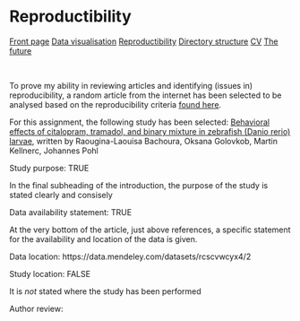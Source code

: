 
# Reproductibility
<body id="start">
<div class="topnav">
  <a href='index.html#frontpage'>Front page</a>
  <a href='data-visualisation.html#data-visualisation'>Data visualisation</a>
  <a href='reproductibility.html#Reproductibility'>Reproductibility</a>
  <a href='sorting-directories.html#sorting-directories'>Directory structure</a>
  <a href='cv.html#cv'>CV</a>
  <a href='plan-for-future.html#plan-for-future'>The future</a>
</div>

&nbsp;

To prove my ability in reviewing articles and identifying (issues in) reproducibility, a random article from the internet has been selected to be analysed based on the reproducibility criteria [found here](https://www.researchgate.net/publication/340244621_Reproducibility_and_reporting_practices_in_COVID-19_preprint_manuscripts).

For this assignment, the following study has been selected: [Behavioral effects of citalopram, tramadol, and binary mixture in zebrafish (Danio rerio) larvae](https://www.sciencedirect.com/science/article/pii/S0045653519318119?via%3Dihub), written by Raougina-Laouisa Bachoura, Oksana Golovkob, Martin Kellnerc, Johannes Pohl

Study purpose: TRUE

In the final subheading of the introduction, the purpose of the study is stated clearly and consisely 


Data availability statement: TRUE

At the very bottom of the article, just above references, a specific statement for the availability and location of the data is given.


Data location: https://data.mendeley.com/datasets/rcscvwcyx4/2


Study location: FALSE

It is _not_ stated where the study has been performed


Author review: